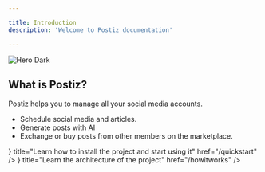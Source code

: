 ```yaml
---

title: Introduction
description: 'Welcome to Postiz documentation'

---
```



<div className="nx-mt-5 w-full flex justify-center rounded-full">
  <img className="hidden nx-dark:block" style={{maxWidth: 150}} src="/logo/dark.png" alt="Hero Dark" />
</div>

## What is Postiz?

Postiz helps you to manage all your social media accounts.

* Schedule social media and articles.
* Generate posts with AI
* Exchange or buy posts from other members on the marketplace.

<Cards>
  <Card
    icon={<></>}
    title="Learn how to install the project and start using it"
    href="/quickstart"
  />
  <Card
    icon={<></>}
    title="Learn the architecture of the project"
    href="/howitworks"
  />
</Cards>
